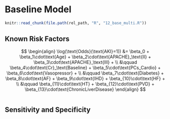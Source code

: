 # Baseline Model

```r
knitr::read_chunk(file.path(rel_path, "R", "12_base_multi.R"))
```

## Known Risk Factors

$$
\begin{align}
\log(\text{Odds}(\text{AKI}=1)) &= \beta_0 + \beta_1\cdot\text{Age} + \beta_2\cdot\text{APACHE}_\text{II} + \beta_3\cdot\text{APACHE}_\text{III} + \\
  &\qquad \beta_4\cdot\text{Cr}_\text{Baseline} + \beta_5\cdot\text{PCs_Cardio} + \beta_6\cdot\text{Vasopressor} + \\
  &\qquad \beta_7\cdot\text{Diabetes} + \beta_8\cdot\text{AF} + \beta_9\cdot\text{IHD} + \beta_{10}\cdot\text{HF} + \\
  &\qquad \beta_{11}\cdot\text{HT} + \beta_{12}\cdot\text{PVD} + \beta_{13}\cdot\text{ChronicLiverDisease}
\end{align}
$$

```r
```

## Sensitivity and Specificity

```r
```
